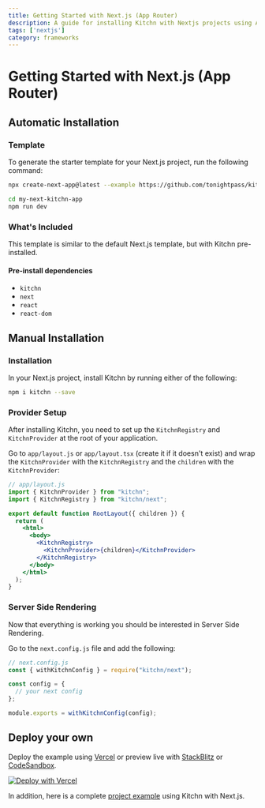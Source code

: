 ```yaml
---
title: Getting Started with Next.js (App Router)
description: A guide for installing Kitchn with Nextjs projects using App Router
tags: ['nextjs']
category: frameworks
---
```



# Getting Started with Next.js (App Router)

## Automatic Installation

### Template

To generate the starter template for your Next.js project, run the following command:

```sh
npx create-next-app@latest --example https://github.com/tonightpass/kitchn/tree/master/examples/next-app my-next-kitchn-app

cd my-next-kitchn-app
npm run dev
```

### What's Included

This template is similar to the default Next.js template, but with Kitchn pre-installed.

#### Pre-install dependencies

- `kitchn`
- `next`
- `react`
- `react-dom`

## Manual Installation

### Installation
In your Next.js project, install Kitchn by running either of the following:

```sh npm2yarn
npm i kitchn --save
```

### Provider Setup

After installing Kitchn, you need to set up the `KitchnRegistry` and `KitchnProvider` 
at the root of your application.

Go to `app/layout.js` or `app/layout.tsx` (create it if it doesn't exist) and
wrap the `KitchnProvider` with the `KitchnRegistry` and the `children` with the `KitchnProvider`:

```jsx
// app/layout.js
import { KitchnProvider } from "kitchn";
import { KitchnRegistry } from "kitchn/next";

export default function RootLayout({ children }) {
  return (
    <html>
      <body>
        <KitchnRegistry>
          <KitchnProvider>{children}</KitchnProvider>
        </KitchnRegistry>
      </body>
    </html>
  );
}
```

### Server Side Rendering
Now that everything is working you should be interested in Server Side Rendering.

Go to the `next.config.js` file and add the following:

```js
// next.config.js
const { withKitchnConfig } = require("kitchn/next");

const config = {
  // your next config
};

module.exports = withKitchnConfig(config);
```

## Deploy your own

Deploy the example using [Vercel](https://vercel.com/new/clone?repository-url=https://github.com/tonightpass/kitchn/tree/master/examples/next-app&project-name=kitchn-next&repository-name=kitchn-next) or preview live with [StackBlitz](https://stackblitz.com/github/tonightpass/kitchn/tree/master/examples/next-app) or [CodeSandbox](https://codesandbox.io/s/github/tonightpass/kitchn/tree/master/examples/next-app).

[![Deploy with Vercel](https://vercel.com/button)](https://vercel.com/new/clone?repository-url=https://github.com/tonightpass/kitchn/tree/master/examples/next-app&project-name=kitchn-next&repository-name=kitchn-next)

In addition, here is a complete [project example](https://github.com/tonightpass/kitchn/tree/master/examples/next-app) using Kitchn with Next.js.
